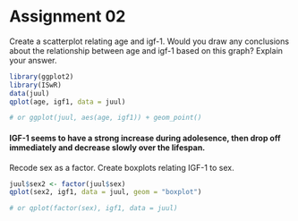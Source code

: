 Assignment 02
=====

Create a scatterplot relating age and igf-1. Would you draw any conclusions about the relationship between age and igf-1 based on this graph? Explain your answer.

```r
library(ggplot2)
library(ISwR)
data(juul)
qplot(age, igf1, data = juul)

# or ggplot(juul, aes(age, igf1)) + geom_point()
```

#### IGF-1 seems to have a strong increase during adolesence, then drop off immediately and decrease slowly over the lifespan.

Recode sex as a factor. Create boxplots relating IGF-1 to sex.

```r
juul$sex2 <- factor(juul$sex)
qplot(sex2, igf1, data = juul, geom = "boxplot")

# or qplot(factor(sex), igf1, data = juul)
```